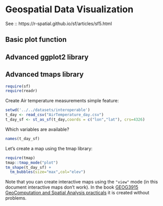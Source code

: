 # Geospatial Data Visualization

See :: https://r-spatial.github.io/sf/articles/sf5.html

## Basic plot function

## Advanced ggplot2 library

## Advanced tmaps library

```r
require(sf)
require(readr)
```

Create Air temperature measurements simple feature:
```r
setwd('../../datasets/interoperable')
t_day <- read_csv("AirTemperature_day.csv")
t_day_sf <- st_as_sf(t_day,coords = c("lon","lat"), crs=4326)
```

Which variables are available?
```r
names(t_day_sf)
```

Let's create a map using the tmap library:
```r
require(tmap)
tmap::tmap_mode("plot")
tm_shape(t_day_sf) + 
  tm_bubbles(size="max",col="elev")
```
Note that you can create interactive maps using the `"view"` mode (in this document interactive maps don't work).
In the book [GEOG3915 GeoComputation and Spatial Analysis practicals](https://bookdown.org/lexcomber/GEOG3195/data-and-spatial-data-in-r.html#using-r-as-a-gis) it is created without problems.